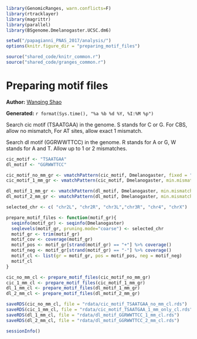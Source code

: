 ``` r
library(GenomicRanges, warn.conflicts=F)
library(rtracklayer)
library(magrittr)
library(parallel)
library(BSgenome.Dmelanogaster.UCSC.dm6)

setwd("/papagianni_PNAS_2017/analysis/")
options(knitr.figure_dir = "preparing_motif_files")

source("shared_code/knitr_common.r")
source("shared_code/granges_common.r")
```


# Preparing motif files

**Author:** [Wanqing Shao](mailto:was@stowers.org)

**Generated:** `r format(Sys.time(), "%a %b %d %Y, %I:%M %p")`

Search cic motif (TSAATGAA) in the genome. S stands for C or G. For CBS, allow no mismatch, For AT sites, allow exact 1 mismatch.

Search dl motif (GGRWWTTCC) in the genome. R stands for A or G, W stands for A and T. Allow up to 1 or 2 mismatches. 

```r
cic_motif <- "TSAATGAA"
dl_motif <- "GGRWWTTCC"

cic_motif_no_mm_gr <- vmatchPattern(cic_motif, Dmelanogaster, fixed = "subject")
cic_motif_1_mm_gr <- vmatchPattern(cic_motif, Dmelanogaster, min.mismatch= 1, max.mismatch = 1, fixed = "subject")

dl_motif_1_mm_gr <- vmatchPattern(dl_motif, Dmelanogaster, min.mismatch= 0, max.mismatch = 1, fixed = "subject")
dl_motif_2_mm_gr <- vmatchPattern(dl_motif, Dmelanogaster, min.mismatch= 0, max.mismatch = 2, fixed = "subject")

selected_chr <- c( "chr2L", "chr2R", "chr3L","chr3R", "chr4", "chrX")

prepare_motif_files <- function(motif_gr){
  seqinfo(motif_gr) <- seqinfo(Dmelanogaster)
  seqlevels(motif_gr, pruning.mode="coarse") <- selected_chr
  motif_gr <- trim(motif_gr)
  motif_cov <- coverage(motif_gr)
  motif_pos <- motif_gr[strand(motif_gr) == "+"] %>% coverage()
  motif_neg <- motif_gr[strand(motif_gr) == "-"] %>% coverage()
  motif_cl <- list(gr = motif_gr, pos = motif_pos, neg = motif_neg)
  motif_cl
}

cic_no_mm_cl <- prepare_motif_files(cic_motif_no_mm_gr)
cic_1_mm_cl <- prepare_motif_files(cic_motif_1_mm_gr)
dl_1_mm_cl <- prepare_motif_files(dl_motif_1_mm_gr)
dl_2_mm_cl <- prepare_motif_files(dl_motif_2_mm_gr)

saveRDS(cic_no_mm_cl, file = "rdata/cic_motif_TSAATGAA_no_mm_cl.rds")
saveRDS(cic_1_mm_cl, file = "rdata/cic_motif_TSAATGAA_1_mm_only_cl.rds")
saveRDS(dl_1_mm_cl, file = "rdata/dl_motif_GGRWWTTCC_1_mm_cl.rds")
saveRDS(dl_2_mm_cl, file = "rdata/dl_motif_GGRWWTTCC_2_mm_cl.rds")

```

```r
sessionInfo()
```
